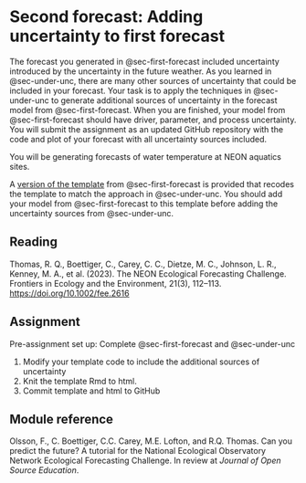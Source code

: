 # Second forecast: Adding uncertainty to first forecast {#sec-second-forecast}

The forecast you generated in @sec-first-forecast included uncertainty introduced by the uncertainty in the future weather. As you learned in @sec-under-unc, there are many other sources of uncertainty that could be included in your forecast. Your task is to apply the techniques in @sec-under-unc to generate additional sources of uncertainty in the forecast model from @sec-first-forecast. When you are finished, your model from @sec-first-forecast should have driver, parameter, and process uncertainty. You will submit the assignment as an updated GitHub repository with the code and plot of your forecast with all uncertainty sources included.

You will be generating forecasts of water temperature at NEON aquatics sites.

A [version of the template](https://github.com/frec-5174/book-problem-sets/blob/main/forecast_code_template_mod6.Rmd) from @sec-first-forecast is provided that recodes the template to match the approach in @sec-under-unc.  You should add your model from @sec-first-forecast to this template before adding the uncertainty sources from @sec-under-unc.  

## Reading

Thomas, R. Q., Boettiger, C., Carey, C. C., Dietze, M. C., Johnson, L. R., Kenney, M. A., et al. (2023). The NEON Ecological Forecasting Challenge. Frontiers in Ecology and the Environment, 21(3), 112–113. <https://doi.org/10.1002/fee.2616>

## Assignment

Pre-assignment set up: Complete @sec-first-forecast and @sec-under-unc

1.  Modify your template code to include the additional sources of uncertainty
2.  Knit the template Rmd to html.
3.  Commit template and html to GitHub

## Module reference

Olsson, F., C. Boettiger, C.C. Carey, M.E. Lofton, and R.Q. Thomas. Can you predict the future? A tutorial for the National Ecological Observatory Network Ecological Forecasting Challenge. In review at *Journal of Open Source Education*.
